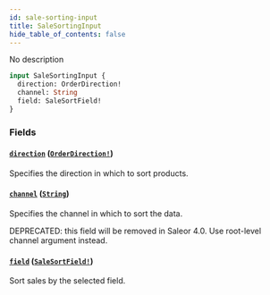 ```yaml
---
id: sale-sorting-input
title: SaleSortingInput
hide_table_of_contents: false
---
```


No description

```graphql
input SaleSortingInput {
  direction: OrderDirection!
  channel: String
  field: SaleSortField!
}
```

### Fields

#### [`direction`](#) ([`OrderDirection!`](../../../developer/api-reference/enums/order-direction))

Specifies the direction in which to sort products.

#### [`channel`](#) ([`String`](../../../developer/api-reference/scalars/string))

Specifies the channel in which to sort the data.

DEPRECATED: this field will be removed in Saleor 4.0. Use root-level channel argument instead.

#### [`field`](#) ([`SaleSortField!`](../../../developer/api-reference/enums/sale-sort-field))

Sort sales by the selected field.
